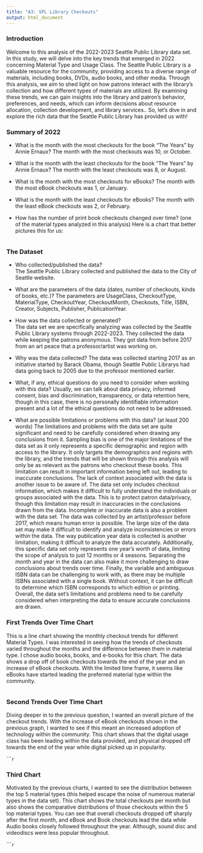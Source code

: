 ---
title: "A3: SPL Library Checkouts"
output: html_document
---

### Introduction

Welcome to this analysis of the 2022-2023 Seattle Public Library data set. In this study, we will delve into the key trends that emerged in 2022 concerning Material Type and Usage Class. The Seattle Public Library is a valuable resource for the community, providing access to a diverse range of materials, including books, DVDs, audio books, and other media. Through this analysis, we aim to shed light on how patrons interact with the library's collection and how different types of materials are utilized. By examining these trends, we can gain insights into the library and patron's behavior, preferences, and needs, which can inform decisions about resource allocation, collection development, and library services.. So, let's dive in and explore the rich data that the Seattle Public Library has provided us with!

### Summary of 2022

- What is the month with the most checkouts for the book "The Years" by Annie Ernaux?
The month with the most checkouts was 10, or October.

- What is the month with the least checkouts for the book "The Years" by Annie Ernaux?
The month with the least checkouts was 8, or August.

- What is the month with the most checkouts for eBooks?
The month with the most eBook checkouts was 1, or January.

- What is the month with the least checkouts for eBooks?
The month with the least eBook checkouts was 2, or February.

- How has the number of print book checkouts changed over time? (one of the material types analyzed in this analysis)
Here is a chart that better pictures this for us:

``````{r, echo = FALSE, warning = FALSE, code = readLines("summary.R")}
``````

### The Dataset

- Who collected/published the data?  
  The Seattle Public Library collected and published the data to the City of Seattle website.
  
- What are the parameters of the data (dates, number of checkouts, kinds of books, etc.)?
  The parameters are UsageClass, CheckoutType, MaterialType, CheckoutYear, CheckoutMonth, Checkouts, Title, ISBN, Creator, Subjects, Publisher, PublicationYear.
  
- How was the data collected or generated?  
  The data set we are specifically analyzing was collected by the Seattle Public Library systems through 2022-2023. They collected the data while keeping the patrons anonymous. They got data from before 2017 from an art peace that a professor/artist was working on.
  
- Why was the data collected? 
  The data was collected starting 2017 as an initiative started by Barack Obama, though Seattle Public Librarys had data going back to 2005 due to the professor mentioned earlier.

- What, if any, ethical questions do you need to consider when working with this data?
  Usually, we can talk about data privacy, informed consent, bias and discrimination, transparency, or data retention here, though in this case, there is no personally identifiable information present and a lot of the ethical questions do not need to be addressed. 

- What are possible limitations or problems with this data?   (at least 200 words)
The limitations and problems with the data set are quite significant and need to be carefully considered when drawing any conclusions from it. Sampling bias is one of the major limitations of the data set as it only represents a specific demographic and region with access to the library. It only targets the demographics and regions with the library, and the trends that will be shown through this analysis will only be as relevant as the patrons who checkout these books. This limitation can result in important information being left out, leading to inaccurate conclusions.
The lack of context associated with the data is another issue to be aware of. The data set only includes checkout information, which makes it difficult to fully understand the individuals or groups associated with the data. This is to protect patron data/privacy, though this limitation may result in inaccuracies in the conclusions drawn from the data.
Incomplete or inaccurate data is also a problem with the data set. The data was collected by an artist/professor before 2017, which means human error is possible. The large size of the data set may make it difficult to identify and analyze inconsistencies or errors within the data.
The way publication year data is collected is another limitation, making it difficult to analyze the data accurately. Additionally, this specific data set only represents one year's worth of data, limiting the scope of analysis to just 12 months or 4 seasons. Separating the month and year in the data can also make it more challenging to draw conclusions about trends over time.
Finally, the variable and ambiguous ISBN data can be challenging to work with, as there may be multiple ISBNs associated with a single book. Without context, it can be difficult to determine which ISBN corresponds to which edition or printing.
Overall, the data set's limitations and problems need to be carefully considered when interpreting the data to ensure accurate conclusions are drawn.
  

### First Trends Over Time Chart

This is a line chart showing the monthly checkout trends for different Material Types. I was interested in seeing how the trends of checkouts varied throughout the months and the difference between them in material type. I chose audio books, books, and e-books for this chart. The data shows a drop off of book checkouts towards the end of the year and an increase of eBook checkouts. With the limited time frame, it seems like eBooks have started leading the preferred material type within the community.


``````{r, echo = FALSE, warning = FALSE, code = readLines("chart1_example.R")}
``````

### Second Trends Over Time Chart

Diving deeper in to the previous question, I wanted an overall picture of the checkout trends. With the increase of eBook checkouts shown in the previous graph, I wanted to see if this meant an increased adoption of technology within the community. This chart shows that the digital usage class has been leading within the data provided, and physical dropped off towards the end of the year while digital picked up in popularity.


``````{r, echo = FALSE, code = readLines("chart2_example.R")}
```

### Third Chart

Motivated by the previous charts, I wanted to see the distribution between the top 5 material types (this helped escape the noise of numerous material types in the data set). This chart shows the total checkouts per month but also shows the comparative distributions of those checkouts within the 5 top material types. You can see that overall checkouts dropped off sharply after the first month, and eBook and Book checkouts lead the data while Audio books closely followed throughout the year. Although, sound disc and videodiscs were less popular throughout. 

``````{r, echo = FALSE, warning = FALSE, message = FALSE, code = readLines("CustomChart.R")}
```


